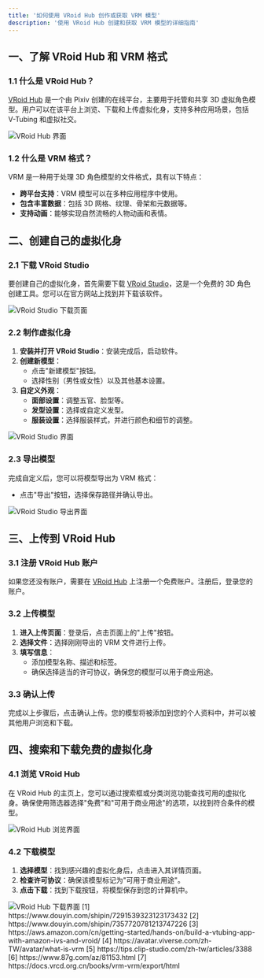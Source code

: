 ```yaml
---
title: '如何使用 VRoid Hub 创作或获取 VRM 模型'
description: '使用 VRoid Hub 创建和获取 VRM 模型的详细指南'
---
```


## 一、了解 VRoid Hub 和 VRM 格式

### 1.1 什么是 VRoid Hub？

[VRoid Hub](https://hub.vroid.com/) 是一个由 Pixiv 创建的在线平台，主要用于托管和共享 3D 虚拟角色模型。用户可以在该平台上浏览、下载和上传虚拟化身，支持多种应用场景，包括 V-Tubing 和虚拟社交。

<Frame>
  <img src="https://cdn.nlark.com/yuque/0/2024/jpeg/85418/1729782839089-61f05903-f5f5-4668-b435-71037c9b07e3.jpeg" alt="VRoid Hub 界面" />
</Frame>

### 1.2 什么是 VRM 格式？

VRM 是一种用于处理 3D 角色模型的文件格式，具有以下特点：

- **跨平台支持**：VRM 模型可以在多种应用程序中使用。
- **包含丰富数据**：包括 3D 网格、纹理、骨架和元数据等。
- **支持动画**：能够实现自然流畅的人物动画和表情。

## 二、创建自己的虚拟化身

### 2.1 下载 VRoid Studio

要创建自己的虚拟化身，首先需要下载 [VRoid Studio](https://vroid.com/studio)，这是一个免费的 3D 角色创建工具。您可以在官方网站上找到并下载该软件。

<Frame>
  <img src="https://cdn.nlark.com/yuque/0/2024/png/85418/1729783139179-63f75623-3013-4188-aa90-940cdbf03802.png" alt="VRoid Studio 下载页面" />
</Frame>

### 2.2 制作虚拟化身

1. **安装并打开 VRoid Studio**：安装完成后，启动软件。
2. **创建新模型**：
   - 点击"新建模型"按钮。
   - 选择性别（男性或女性）以及其他基本设置。
3. **自定义外观**：
   - **面部设置**：调整五官、脸型等。
   - **发型设置**：选择或自定义发型。
   - **服装设置**：选择服装样式，并进行颜色和细节的调整。

<Frame>
  <img src="https://cdn.nlark.com/yuque/0/2024/jpeg/85418/1729783176382-8a8b00e5-25f1-400e-967e-0fd454b2892e.jpeg" alt="VRoid Studio 界面" />
</Frame>

### 2.3 导出模型

完成自定义后，您可以将模型导出为 VRM 格式：

- 点击"导出"按钮，选择保存路径并确认导出。

<Frame>
  <img src="https://cdn.nlark.com/yuque/0/2024/jpeg/85418/1729783197870-7b61c21f-1c00-4c9e-9676-ad1f39d12c5c.jpeg" alt="VRoid Studio 导出界面" />
</Frame>

## 三、上传到 VRoid Hub

### 3.1 注册 VRoid Hub 账户

如果您还没有账户，需要在 [VRoid Hub](https://hub.vroid.com/) 上注册一个免费账户。注册后，登录您的账户。

### 3.2 上传模型

1. **进入上传页面**：登录后，点击页面上的"上传"按钮。
2. **选择文件**：选择刚刚导出的 VRM 文件进行上传。
3. **填写信息**：
   - 添加模型名称、描述和标签。
   - 确保选择适当的许可协议，确保您的模型可以用于商业用途。

### 3.3 确认上传

完成以上步骤后，点击确认上传。您的模型将被添加到您的个人资料中，并可以被其他用户浏览和下载。

## 四、搜索和下载免费的虚拟化身

### 4.1 浏览 VRoid Hub

在 VRoid Hub 的主页上，您可以通过搜索框或分类浏览功能查找可用的虚拟化身。确保使用筛选器选择"免费"和"可用于商业用途"的选项，以找到符合条件的模型。

<Frame>
  <img src="https://cdn.nlark.com/yuque/0/2024/png/85418/1729783496893-88ab0e25-7211-40d3-b977-360b30b1b697.png" alt="VRoid Hub 浏览界面" />
</Frame>

### 4.2 下载模型

1. **选择模型**：找到感兴趣的虚拟化身后，点击进入其详情页面。
2. **检查许可协议**：确保该模型标记为"可用于商业用途"。
3. **点击下载**：找到下载按钮，将模型保存到您的计算机中。

<Frame>
  <img src="https://cdn.nlark.com/yuque/0/2024/png/85418/1729783630784-342c7316-ff3d-428c-9bb5-eabab60fa17a.png" alt="VRoid Hub 下载界面" />
</Frame>

<Accordion title="参考资料">
  [1] https://www.douyin.com/shipin/7291539323123173432  
  [2] https://www.douyin.com/shipin/7357720781213747226  
  [3] https://aws.amazon.com/cn/getting-started/hands-on/build-a-vtubing-app-with-amazon-ivs-and-vroid/  
  [4] https://avatar.viverse.com/zh-TW/avatar/what-is-vrm  
  [5] https://tips.clip-studio.com/zh-tw/articles/3388  
  [6] https://www.87g.com/az/81153.html  
  [7] https://docs.vrcd.org.cn/books/vrm-vrm/export/html
</Accordion>
